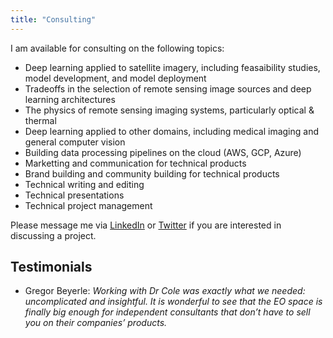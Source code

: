 ```yaml
---
title: "Consulting"
---
```


I am available for consulting on the following topics:

- Deep learning applied to satellite imagery, including feasaibility studies, model development, and model deployment
- Tradeoffs in the selection of remote sensing image sources and deep learning architectures
- The physics of remote sensing imaging systems, particularly optical & thermal
- Deep learning applied to other domains, including medical imaging and general computer vision
- Building data processing pipelines on the cloud (AWS, GCP, Azure)
- Marketting and communication for technical products
- Brand building and community building for technical products
- Technical writing and editing
- Technical presentations
- Technical project management

Please message me via [LinkedIn](https://www.linkedin.com/in/robmarkcole/) or [Twitter](https://twitter.com/robmarkcole) if you are interested in discussing a project.

## Testimonials
- Gregor Beyerle: *Working with Dr Cole was exactly what we needed: uncomplicated and insightful. It is wonderful to see that the EO space is finally big enough for independent consultants that don’t have to sell you on their companies’ products.*


